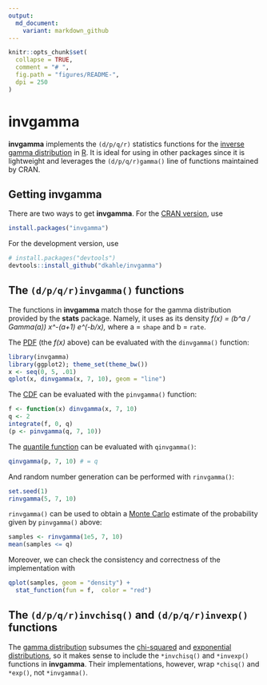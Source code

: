 ```yaml
---
output:
  md_document:
    variant: markdown_github
---
```


<!-- README.md is generated from README.Rmd. Please edit that file -->

```r
knitr::opts_chunk$set(
  collapse = TRUE,
  comment = "# ",
  fig.path = "figures/README-",
  dpi = 250
)
```


# __invgamma__

__invgamma__ implements the `(d/p/q/r)` statistics functions for the [inverse gamma distribution](https://en.wikipedia.org/wiki/Inverse-gamma_distribution) in [R](http://cran.r-project.org).  It is ideal for using in other packages since it is lightweight and leverages the `(d/p/q/r)gamma()` line of functions maintained by CRAN.



## Getting __invgamma__

There are two ways to get __invgamma__.  For the [CRAN version](https://cran.r-project.org/package=invgamma), use
```r
install.packages("invgamma")
```
For the development version, use
```r
# install.packages("devtools")
devtools::install_github("dkahle/invgamma")
```



## The `(d/p/q/r)invgamma()` functions

The functions in __invgamma__ match those for the gamma distribution provided by the __stats__ package.  Namely, it uses as its density
_f(x) = (b^a / Gamma(a)) x^-(a+1) e^(-b/x),_
where a = `shape` and b = `rate`.


The [PDF](https://en.wikipedia.org/wiki/Probability_density_function) (the _f(x)_ above) can be evaluated with the `dinvgamma()` function:
```r
library(invgamma)
library(ggplot2); theme_set(theme_bw())
x <- seq(0, 5, .01)
qplot(x, dinvgamma(x, 7, 10), geom = "line")
```


The [CDF](https://en.wikipedia.org/wiki/Cumulative_distribution_function) can be evaluated with the `pinvgamma()` function:
```r
f <- function(x) dinvgamma(x, 7, 10)
q <- 2
integrate(f, 0, q)
(p <- pinvgamma(q, 7, 10))
```

The [quantile function](https://en.wikipedia.org/wiki/Quantile_function) can be evaluated with `qinvgamma()`:
```r
qinvgamma(p, 7, 10) # = q
```

And random number generation can be performed with `rinvgamma()`:
```r
set.seed(1)
rinvgamma(5, 7, 10)
```
`rinvgamma()` can be used to obtain a [Monte Carlo](https://en.wikipedia.org/wiki/Monte_Carlo_method) estimate of the probability given by `pinvgamma()` above:
```r
samples <- rinvgamma(1e5, 7, 10)
mean(samples <= q)
```
Moreover, we can check the consistency and correctness of the implementation with
```r
qplot(samples, geom = "density") + 
  stat_function(fun = f,  color = "red")
```





## The `(d/p/q/r)invchisq()` and `(d/p/q/r)invexp()` functions

The [gamma distribution](https://en.wikipedia.org/wiki/Gamma_distribution) subsumes the [chi-squared](https://en.wikipedia.org/wiki/Chi-squared_distribution) and [exponential](https://en.wikipedia.org/wiki/Exponential_distribution) [distributions](https://en.wikipedia.org/wiki/Probability_distribution#Continuous_probability_distribution), so it makes sense to include the `*invchisq()` and `*invexp()` functions in __invgamma__.  Their implementations, however, wrap `*chisq()` and `*exp()`, not `*invgamma()`.  















